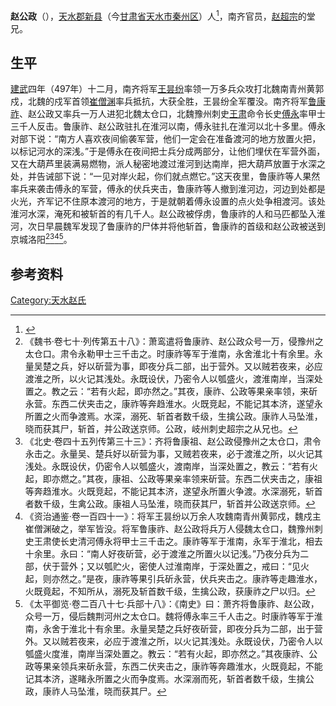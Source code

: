 '''赵公政'''（{{bd|？||？||catIdx=Z}}），[[天水郡|天水郡]][[新县_(南北朝)|新县]]（今[[甘肃省|甘肃省]][[天水市|天水市]][[秦州区|秦州区]]）人<ref name=autogenerated1>{{Cite book | author = 西安碑林博物馆编；赵力光主编| title = 《西安碑林博物馆新藏墓志汇编 上》 | location = 北京 | publisher = 线装书局 | date =2007年10月| pages =7-8 |ISBN =978-7-80106-630-5| accessdate = 2015-09-26 | url = | language= zh-cn| quote = }}</ref>，南齐官员，[[赵超宗|赵超宗]]的堂兄。

==生平==
[[建武_(南齐)|建武]]四年（497年）十二月，南齐将军[[王昙纷|王昙纷]]率领一万多兵众攻打北魏南青州黄郭戍，北魏的戍军首领[[崔僧渊|崔僧渊]]率兵抵抗，大获全胜，王昙纷全军覆没。南齐将军[[鲁康祚|鲁康祚]]、赵公政又率兵一万人进犯北魏太仓口，北魏豫州刺史[[王肃_(南北朝)|王肃]]命令长史[[傅永|傅永]]率甲士三千人反击。鲁康祚、赵公政驻扎在淮河以南，傅永驻扎在淮河以北十多里。傅永对部下说：“南方人喜欢夜间偷袭军营，他们一定会在准备渡河的地方放置火把，以标记河水的深浅。”于是傅永在夜间把士兵分成两部分，让他们埋伏在军营外面，又在大葫芦里装满易燃物，派人秘密地渡过淮河到达南岸，把大葫芦放置于水深之处，并告诫部下说：“一见对岸火起，你们就点燃它。”这天夜里，鲁康祚等人果然率兵来袭击傅永的军营，傅永的伏兵夹击，鲁康祚等人撤到淮河边，河边到处都是火光，齐军记不住原本渡河的地方，于是就朝着傅永设置的点火处争相渡河。该处淮河水深，淹死和被斩首的有几千人。赵公政被俘虏，鲁康祚的人和马匹都坠入淮河，次日早晨魏军发现了鲁康祚的尸体并将他斩首，鲁康祚的首级和赵公政被送到京城洛阳<ref>《魏书·卷七十·列传第五十八》：萧鸾遣将鲁康祚、赵公政众号一万，侵豫州之太仓口。肃令永勒甲士三千击之。时康祚等军于淮南，永舍淮北十有余里。永量吴楚之兵，好以斫营为事，即夜分兵二部，出于营外。又以贼若夜来，必应渡淮之所，以火记其浅处。永既设伏，乃密令人以瓠盛火，渡淮南岸，当深处置之。教之云：“若有火起，即亦然之。”其夜，康祚、公政等果亲率领，来斫永营。东西二伏夹击之，康祚等奔趋淮水。火既竞起，不能记其本济，遂望永所置之火而争渡焉。水深，溺死、斩首者数千级，生擒公政。康祚人马坠淮，晓而获其尸，斩首，并公政送京师。公政，岐州刺史超宗之从兄也。</ref><ref>《北史·卷四十五列传第三十三》：齐将鲁康祖、赵公政侵豫州之太仓口，肃令永击之。永量吴、楚兵好以斫营为事，又贼若夜来，必于渡淮之所，以火记其浅处。永既设伏，仍密令人以瓠盛火，渡南岸，当深处置之，教云：“若有火起，即亦燃之。”其夜，康祖、公政等果亲率领来斫营。东西二伏夹击之，康祖等奔趋淮水。火既竞起，不能记其本济，遂望永所置火争渡。水深溺死，斩首者数千级，生禽公政。康祖人马坠淮，晓而获其尸，斩首并公政送京师。</ref><ref>《资治通鉴·卷一百四十一》：将军王昙纷以万余人攻魏南青州黄郭戍，魏戍主崔僧渊破之，举军皆没。将军鲁康祚、赵公政将兵万人侵魏太仓口，魏豫州刺史王肃使长史清河傅永将甲士三千击之。康祚等军于淮南，永军于淮北，相去十余里。永曰：“南人好夜斫营，必于渡淮之所置火以记浅。”乃夜分兵为二部，伏于营外；又以瓠贮火，密使人过淮南岸，于深处置之，戒曰：“见火起，则亦然之。”是夜，康祚等果引兵斫永营，伏兵夹击之。康祚等走趣淮水，火既竟起，不知所从，溺死及斩首数千级，生擒公政，获康祚之尸以归。</ref><ref>《太平御览·卷二百八十七·兵部十八》：《南史》曰：萧齐将鲁康祚、赵公政，众号一万，侵后魏荆河州之太仓口。魏将傅永率三千人击之。时康祚等军于淮南，永舍于淮北十有余里。永量吴楚之兵好夜斫营，即夜分兵为二部，出于营外。又以贼若夜来，必应于渡淮之所，以火记其浅处。永既设伏，乃密令人以瓠盛火度淮，南岸当深处置之。教云：“若有火起，即亦然之。”其夜康祚、公政等果亲领兵来斫永营，东西二伏夹击之，康祚等奔趣淮水，火既竟起，不能记其本济，遂睹永所置之火而争度焉。水深溺而死，斩首者数千级，生擒公政，康祚人马坠淮，晓而获其尸。</ref>。

==参考资料==
{{reflist}}

[[Category:天水赵氏|Category:天水赵氏]]